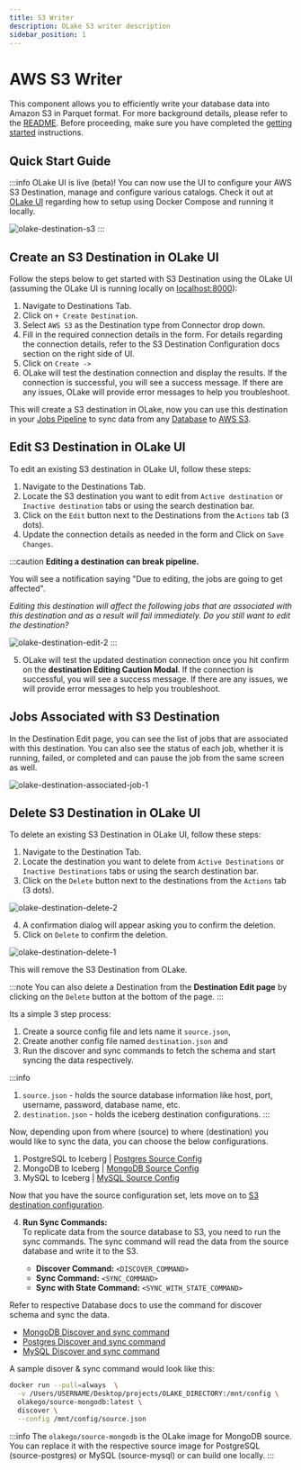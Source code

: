 ```yaml
---
title: S3 Writer
description: OLake S3 writer description
sidebar_position: 1
---
```


# AWS S3 Writer

This component allows you to efficiently write your database data into Amazon S3 in Parquet format. For more background details, please refer to the [README](https://github.com/datazip-inc/olake/blob/master/README.md). Before proceeding, make sure you have completed the [getting started](../../getting-started/overview) instructions.

## Quick Start Guide

:::info
OLake UI is live (beta)! You can now use the UI to configure your AWS S3 Destination, manage and configure various catalogs. Check it out at [OLake UI](../../getting-started/olake-ui) regarding how to setup using Docker Compose and running it locally.

![olake-destination-s3](/img/docs/destination/olake-destination-s3.png)
:::

<Tabs>

<TabItem value="s3-ui" label="Use OLake UI for AWS S3" default>

## Create an S3 Destination in OLake UI

Follow the steps below to get started with S3 Destination using the OLake UI (assuming the OLake UI is running locally on [localhost:8000](localhost:8000)):
1. Navigate to Destinations Tab.
2. Click on `+ Create Destination`.
3. Select `AWS S3` as the Destination type from Connector drop down.
4. Fill in the required connection details in the form. For details regarding the connection details, refer to the S3 Destination Configuration docs section on the right side of UI.
5. Click on `Create ->`
6. OLake will test the destination connection and display the results. If the connection is successful, you will see a success message. If there are any issues, OLake will provide error messages to help you troubleshoot.

This will create a S3 destination in OLake, now you can use this destination in your [Jobs Pipeline](../../jobs/overview) to sync data from any [Database](../../connectors/overview) to [AWS S3](../../writers/s3/overview).

## Edit S3 Destination in OLake UI
To edit an existing S3 destination in OLake UI, follow these steps:

1. Navigate to the Destinations Tab.
2. Locate the S3 destination you want to edit from `Active destination` or `Inactive destination` tabs or using the search destination bar.
3. Click on the `Edit` button next to the Destinations from the `Actions` tab (3 dots).
4. Update the connection details as needed in the form and Click on `Save Changes`.

:::caution
**Editing a destination can break pipeline.**

You will see a notification saying "Due to editing, the jobs are going to get affected". 

*Editing this destination will affect the following jobs that are associated with this destination and as a result will fail immediately. Do you still want to edit the destination?*

![olake-destination-edit-2](/img/docs/destination/olake-destination-edit-2.png)
:::

5. OLake will test the updated destination connection once you hit confirm on the **destination Editing Caution Modal**. If the connection is successful, you will see a success message. If there are any issues, we will provide error messages to help you troubleshoot.

## Jobs Associated with S3 Destination
In the Destination Edit page, you can see the list of jobs that are associated with this destination. You can also see the status of each job, whether it is running, failed, or completed and can pause the job from the same screen as well.

![olake-destination-associated-job-1](/img/docs/destination/olake-destination-associated-job-1.png)

## Delete S3 Destination in OLake UI
To delete an existing S3 Destination in OLake UI, follow these steps:
1. Navigate to the Destination Tab.
2. Locate the destination you want to delete from `Active Destinations` or `Inactive Destinations` tabs or using the search destination bar.
3. Click on the `Delete` button next to the destinations from the `Actions` tab (3 dots).

![olake-destination-delete-2](/img/docs/destination/olake-destination-delete-2.png)

4. A confirmation dialog will appear asking you to confirm the deletion.
5. Click on `Delete` to confirm the deletion.

![olake-destination-delete-1](/img/docs/destination/olake-destination-delete-1.png)

This will remove the S3 Destination from OLake.

:::note
You can also delete a Destination from the **Destination Edit page** by clicking on the `Delete` button at the bottom of the page. 
:::

</TabItem>

<TabItem value="s3-cli" label="Use OLake CLI for AWS S3">

Its a simple 3 step process:
1. Create a source config file and lets name it `source.json`,
2. Create another config  file named `destination.json` and 
3. Run the discover and sync commands to fetch the schema and start syncing the data respectively.

:::info
1. `source.json` - holds the source database information like host, port, username, password, database name, etc.
2. `destination.json` - holds the iceberg destination configurations.
:::

Now, depending upon from where (source) to where (destination) you would like to sync the data, you can choose the below configurations.

1. PostgreSQL to Iceberg | [Postgres Source Config](../../connectors/postgres/config)
2. MongoDB to Iceberg | [MongoDB Source Config](../../connectors/mongodb/config)
3. MySQL to Iceberg | [MySQL Source Config](../../connectors/mysql/config)

Now that you have the source configuration set, lets move on to [S3 destination configuration](./config).

4. **Run Sync Commands:**  
To replicate data from the source database to S3, you need to run the sync commands. The sync command will read the data from the source database and write it to the S3.

   - **Discover Command:** `<DISCOVER_COMMAND>`  
   - **Sync Command:** `<SYNC_COMMAND>`  
   - **Sync with State Command:** `<SYNC_WITH_STATE_COMMAND>`  
    
Refer to respective Database docs to use the command for discover schema and sync the data.
- [MongoDB Discover and sync command](../../connectors/mongodb/overview#sync-command)
- [Postgres Discover and sync command](../../connectors/postgres/overview#sync-command)
- [MySQL Discover and sync command](../../connectors/mysql/overview#sync-command)

A sample disover & sync command would look like this:

```bash
docker run --pull=always  \
  -v /Users/USERNAME/Desktop/projects/OLAKE_DIRECTORY:/mnt/config \
  olakego/source-mongodb:latest \
  discover \
  --config /mnt/config/source.json
```

:::info
The `olakego/source-mongodb` is the OLake image for MongoDB source. You can replace it with the respective source image for PostgreSQL (source-postgres) or MySQL (source-mysql) or can build one locally.
:::

</TabItem>
</Tabs>


